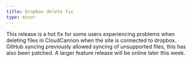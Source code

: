 ```yaml
---
title: Dropbox delete fix
type: minor
---
```


This release is a hot fix for some users experiencing problems when deleting files in CloudCannon when the site is connected to dropbox. GitHub syncing previously allowed syncing of unsupported files, this has also been patched. A larger feature release will be online later this week.